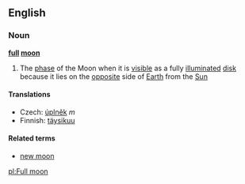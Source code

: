 ==English==
===Noun===
{{wikipedia}}
'''[[full]] [[moon]]'''
#The [[phase]] of the Moon when it is [[visible]] as a fully [[illuminated]] [[disk]] because it lies on the [[opposite]] side of [[Earth]] from the [[Sun]]

====Translations====
*Czech: [[úplněk]] ''m''
*Finnish: [[täysikuu]]

====Related terms====
*[[new moon]]

[[pl:Full moon]]
